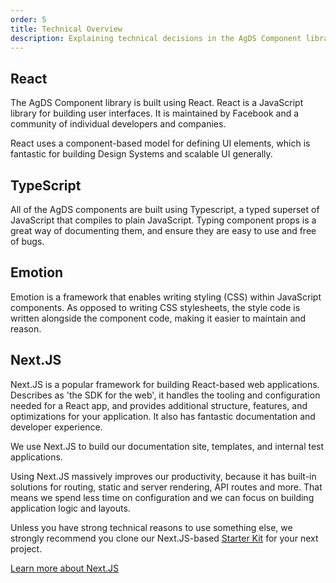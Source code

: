 ```yaml
---
order: 5
title: Technical Overview
description: Explaining technical decisions in the AgDS Component library
---
```


## React

The AgDS Component library is built using React. React is a JavaScript library for building user interfaces. It is maintained by Facebook and a community of individual developers and companies.

React uses a component-based model for defining UI elements, which is fantastic for building Design Systems and scalable UI generally.

## TypeScript

All of the AgDS components are built using Typescript, a typed superset of JavaScript that compiles to plain JavaScript. Typing component props is a great way of documenting them, and ensure they are easy to use and free of bugs.

## Emotion

Emotion is a framework that enables writing styling (CSS) within JavaScript components. As opposed to writing CSS stylesheets, the style code is written alongside the component code, making it easier to maintain and reason.

## Next.JS

Next.JS is a popular framework for building React-based web applications. Describes as 'the SDK for the web', it handles the tooling and configuration needed for a React app, and provides additional structure, features, and optimizations for your application. It also has fantastic documentation and developer experience.

We use Next.JS to build our documentation site, templates, and internal test applications.

Using Next.JS massively improves our productivity, because it has built-in solutions for routing, static and server rendering, API routes and more. That means we spend less time on configuration and we can focus on building application logic and layouts.

Unless you have strong technical reasons to use something else, we strongly recommend you clone our Next.JS-based [Starter Kit](https://github.com/steelthreads/agds-next-starter-kit) for your next project.

[Learn more about Next.JS](https://nextjs.org/)
